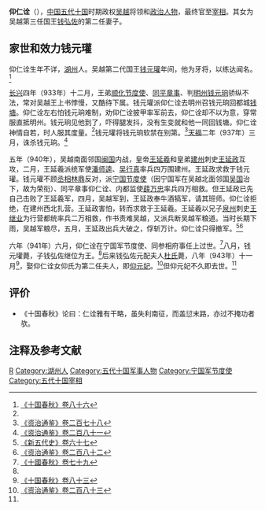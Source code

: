 '''仰仁诠'''（{{bd|？||941年|catIdx=Y}}），[[中国|中国]][[五代十国|五代十国]]时期政权[[吴越|吴越]]将领和[[政治人物|政治人物]]，最终官至[[宰相|宰相]]。其女为吴越第三任国王[[钱弘佐|钱弘佐]]的第二任妻子。

== 家世和效力钱元瓘 ==
仰仁诠生年不详，[[湖州|湖州]]人。吴越第二代国王[[钱元瓘|钱元瓘]]年间，他为牙将，以练达闻名。<ref name=SGCQ86>[https://archive.org/stream/06075840.cn#page/n28/mode/2up 《十国春秋》卷八十六]</ref>

[[长兴_(年号)|长兴]]四年（933年）十二月，王弟[[顺化节度使|顺化节度使]]、[[同平章事|同平章事]]、判[[明州|明州]][[钱元珦|钱元珦]]骄纵不法，常对吴越王上书悖慢，又酷待下属。钱元瓘派仰仁诠去明州召钱元珦回都城[[杭州|钱塘]]。仰仁诠左右怕钱元珦难制，劝仰仁诠披甲率军前去，仰仁诠却不以为意，穿常服直抵明州。钱元珦见他到了，吓得腿发抖，没有生变就和他一同回钱塘。仰仁诠神情自若，时人服其度量。<ref name=SGCQ86/>钱元瓘将钱元珦软禁在别第。<ref name=ZZTJ278>[[:s:資治通鑑/卷278|《资治通鉴》卷二百七十八]]</ref>[[天福_(后晋)|天福]]二年（937年）三月，诛杀钱元珦。<ref name=ZZTJ281>[[:s:資治通鑑/卷281|《资治通鉴》卷二百八十一]]</ref>

五年（940年），吴越南面邻国[[闽国|闽国]]内战，皇帝[[王延羲|王延羲]]和皇弟[[建州|建州]]刺史[[王延政|王延政]]互攻，二月，王延羲派统军使[[潘师逵|潘师逵]]、[[吴行真|吴行真]]率兵四万围建州。王延政求救于钱元瓘。钱元瓘不顾[[丞相|丞相]][[林鼎|林鼎]]反对，派[[宁国节度使|宁国节度使]]（因宁国军在吴越北面邻国[[杨吴|吴国]]治下，故为荣衔）、同平章事仰仁诠、内都监使[[薛万忠|薛万忠]]率兵四万相救。但王延政已先自己击败了王延羲军，四月，吴越军到，王延政奉牛酒犒军，请其班师。仰仁诠拒绝，在建州西北扎营。王延政害怕，转而求救于王延羲。王延羲以兄子[[泉州|泉州]]刺史[[王继业|王继业]]为行营都统率兵二万相救，作书责难吴越，又派兵断吴越军粮道。当时长期下雨，吴越军粮尽，五月，王延政出兵大破之，俘斩万计。仰仁诠只得撤军。<ref>[[:s:新五代史/卷67|《新五代史》卷六十七]]</ref><ref name=ZZTJ282>[[:s:資治通鑑/卷282|《资治通鉴》卷二百八十二]]</ref>

六年（941年）六月，仰仁诠在宁国军节度使、同参相府事任上过世。<ref>[http://www.archive.org/stream/06075838.cn#page/n84/mode/2up 《十國春秋》卷七十九]</ref>八月，钱元瓘薨，子钱弘佐继位为王。<ref name=ZZTJ282/>后来钱弘佐元配夫人[[文献夫人|杜氏]]薨，八年（943年）十一月<ref name=SGCQ83>[http://www.archive.org/stream/06075839.cn#page/n88/mode/2up 《十国春秋》卷八十三]</ref>，娶仰仁诠女仰氏为第二任夫人，即[[仰元妃|仰元妃]]。<ref name=ZZTJ283>[[:s:資治通鑑/卷283|《资治通鉴》卷二百八十三]]</ref>但仰元妃不久即去世。<ref name=SGCQ83/>

== 评价 ==
*《十国春秋》论曰：仁诠雅有干略，虽失利南征，而盖愆末路，亦过不掩功者欤。

== 注释及参考文献 ==
{{reflist}}

{{DEFAULTSORT:Y}}
[[Category:仰姓|R]]
[[Category:湖州人|Category:湖州人]]
[[Category:五代十国军事人物|Category:五代十国军事人物]]
[[Category:宁国军节度使|Category:宁国军节度使]]
[[Category:五代十国宰相|Category:五代十国宰相]]